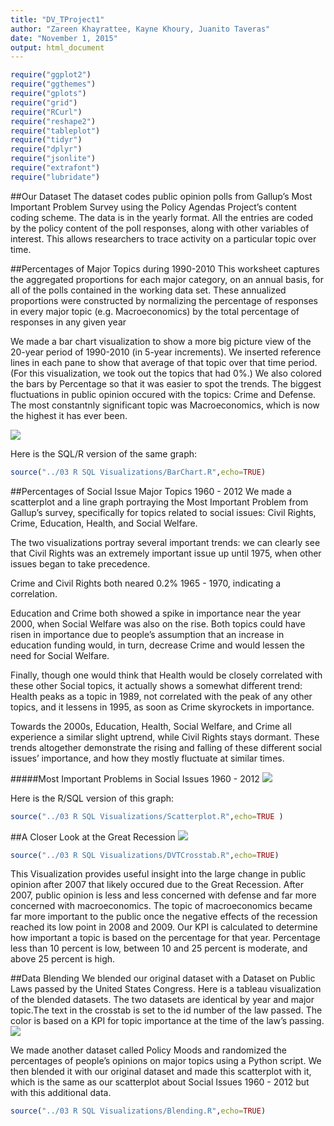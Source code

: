 ```yaml
---
title: "DV_TProject1"
author: "Zareen Khayrattee, Kayne Khoury, Juanito Taveras"
date: "November 1, 2015"
output: html_document
---
```

```r
require("ggplot2")
require("ggthemes")
require("gplots")
require("grid")
require("RCurl")
require("reshape2")
require("tableplot")
require("tidyr")
require("dplyr")
require("jsonlite")
require("extrafont")
require("lubridate")
```

##Our Dataset
The dataset codes public opinion polls from Gallup's Most Important Problem Survey using the Policy Agendas Project's content coding scheme. The data is in the yearly format. All the entries are coded by the policy content of the poll responses, along with other variables of interest. This allows researchers to trace activity on a particular topic over time.

##Percentages of Major Topics during 1990-2010
This worksheet captures the aggregated proportions for each major category, on an
annual basis, for all of the polls contained in the working data set. These annualized proportions were constructed by normalizing the percentage of responses in every major topic (e.g. Macroeconomics) by the total percentage of responses in any given year

We made a bar chart visualization to show a more big picture view of the 20-year period of 1990-2010 (in 5-year increments). We inserted reference lines in each pane to show that average of that topic over that time period. (For this visualization, we took out the topics that had 0%.) We also colored the bars by Percentage so that it was easier to spot the trends. The biggest fluctuations in public opinion occured with the topics: Crime and Defense. The most constantnly significant topic was Macroeconomics, which is now the highest it has ever been.

![](../02 Tableau/BarChart.jpg)

Here is the SQL/R version of the same graph:

```r
source("../03 R SQL Visualizations/BarChart.R",echo=TRUE)
```


##Percentages of Social Issue Major Topics 1960 - 2012
We made a scatterplot and a line graph portraying the Most Important Problem from Gallup's survey, specifically for topics related to social issues: Civil Rights, Crime, Education, Health, and Social Welfare.

The two visualizations portray several important trends: we can clearly see that Civil Rights was an extremely important issue up until 1975, when other issues began to take precedence.

Crime and Civil Rights both neared 0.2% 1965 - 1970, indicating a correlation. 

Education and Crime both showed a spike in importance near the year 2000, when Social Welfare was also on the rise. Both topics could have risen in importance due to people's assumption that an increase in education funding would, in turn, decrease Crime and would lessen the need for Social Welfare.

Finally, though one would think that Health would be closely correlated with these other Social topics, it actually shows a somewhat different trend: Health peaks as a topic in 1989, not correlated with the peak of any other topics, and it lessens in 1995, as soon as Crime skyrockets in importance. 

Towards the 2000s, Education, Health, Social Welfare, and Crime all experience a similar slight uptrend, while Civil Rights stays dormant. These trends altogether demonstrate the rising and falling of these different social issues' importance, and how they mostly fluctuate at similar times.

#####Most Important Problems in Social Issues 1960 - 2012
![](../02 Tableau/Scatterplot.jpg)

Here is the R/SQL version of this graph:
```r
source("../03 R SQL Visualizations/Scatterplot.R",echo=TRUE )
```

##A Closer Look at the Great Recession
![](../02 Tableau/CrossTab.jpg)
```r
source("../03 R SQL Visualizations/DVTCrosstab.R",echo=TRUE)
```

This Visualization provides useful insight into the large change in public opinion after 2007 that likely occured due to the Great Recession. After 2007, public opinion is less and less concerned with defense and far more concerned with macroeconomics. The topic of macroeconomics became far more important to the public once the negative effects of the recession reached its low point in 2008 and 2009. Our KPI is calculated to determine how important a topic is based on the percentage for that year. Percentage less than 10 percent is low, between 10 and 25 percent is moderate, and above 25 percent is high.

##Data Blending
We blended our original dataset with a Dataset on Public Laws passed by the United States Congress. Here is a tableau visualization of the blended datasets. The two datasets are identical by year and major topic.The text in the crosstab is set to the id number of the law passed. The color is based on a KPI for topic importance at the time of the law's passing.
![](../02 Tableau/DataBlending1.jpg)

We made another dataset called Policy Moods and randomized the percentages of people's opinions on major topics using a Python script. We then blended it with our original dataset and made this scatterplot with it, which is the same as our scatterplot about Social Issues 1960 - 2012 but with this additional data.

```r
source("../03 R SQL Visualizations/Blending.R",echo=TRUE)
```
